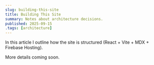```yaml
---
slug: building-this-site
title: Building This Site
summary: Notes about architecture decisions.
published: 2025-09-15
.tags: [architecture]
---
```


In this article I outline how the site is structured (React + Vite + MDX + Firebase Hosting).

More details coming soon.

